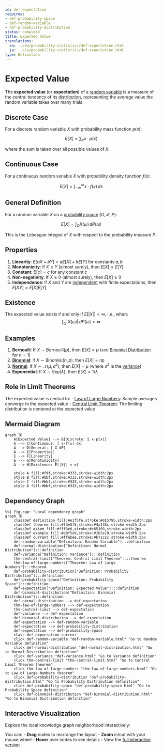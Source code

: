 ```yaml
---
id: def-expectation
requires:
- def-probability-space
- def-random-variable
- def-probability-distribution
status: complete
title: Expected Value
translations:
  en: ../en/probability-statistics/def-expectation.html
  ja: ../ja/probability-statistics/def-expectation.html
type: Definition
---
```


# Expected Value {#def-expectation}

The **expected value** (or **expectation**) of a [random variable](def-random-variable.qmd) is a measure of the central tendency of its [distribution](def-probability-distribution.qmd), representing the average value the random variable takes over many trials.

## Discrete Case

For a discrete random variable $X$ with probability mass function $p(x)$:

$$E[X] = \sum_{x} x \cdot p(x)$$

where the sum is taken over all possible values of $X$.

## Continuous Case

For a continuous random variable $X$ with probability density function $f(x)$:

$$E[X] = \int_{-\infty}^{\infty} x \cdot f(x) \, dx$$

## General Definition

For a random variable $X$ on a [probability space](def-probability-space.qmd) $(\Omega, \mathcal{F}, P)$:

$$E[X] = \int_{\Omega} X(\omega) \, dP(\omega)$$

This is the Lebesgue integral of $X$ with respect to the probability measure $P$.

## Properties

1. **Linearity**: $E[aX + bY] = aE[X] + bE[Y]$ for constants $a, b$
2. **Monotonicity**: If $X \leq Y$ (almost surely), then $E[X] \leq E[Y]$
3. **Constant**: $E[c] = c$ for any constant $c$
4. **Non-negativity**: If $X \geq 0$ (almost surely), then $E[X] \geq 0$
5. **Independence**: If $X$ and $Y$ are [independent](def-independence.qmd) with finite expectations, then $E[XY] = E[X]E[Y]$

## Existence

The expected value exists if and only if $E[|X|] < \infty$, i.e., when:
$$\int_{\Omega} |X(\omega)| \, dP(\omega) < \infty$$

## Examples

1. **Bernoulli**: If $X \sim \text{Bernoulli}(p)$, then $E[X] = p$ (see [Binomial Distribution](def-binomial-distribution.qmd) for $n=1$)
2. **[Binomial](def-binomial-distribution.qmd)**: If $X \sim \text{Binomial}(n, p)$, then $E[X] = np$
3. **[Normal](def-normal-distribution.qmd)**: If $X \sim \mathcal{N}(\mu, \sigma^2)$, then $E[X] = \mu$ (where $\sigma^2$ is the [variance](def-variance.qmd))
4. **Exponential**: If $X \sim \text{Exp}(\lambda)$, then $E[X] = 1/\lambda$

## Role in Limit Theorems

The expected value is central to:
- [Law of Large Numbers](thm-law-of-large-numbers.qmd): Sample averages converge to the expected value
- [Central Limit Theorem](thm-central-limit.qmd): The limiting distribution is centered at the expected value

## Mermaid Diagram

```mermaid
graph TD
    A[Expected Value] --> B[Discrete: Σ x·p(x)]
    A --> C[Continuous: ∫ x·f(x) dx]
    A --> D[General: ∫ X dP]
    A --> E[Properties]
    E --> F[Linearity]
    E --> G[Monotonicity]
    A --> H[Existence: E[|X|] < ∞]

    style A fill:#f9f,stroke:#333,stroke-width:2px
    style B fill:#bbf,stroke:#333,stroke-width:2px
    style C fill:#bbf,stroke:#333,stroke-width:2px
    style D fill:#bbf,stroke:#333,stroke-width:2px
```

## Dependency Graph

```mermaid
%%| fig-cap: "Local dependency graph"
graph TD
    classDef definition fill:#e1f5fe,stroke:#01579b,stroke-width:2px
    classDef theorem fill:#f3e5f5,stroke:#4a148c,stroke-width:2px
    classDef axiom fill:#fff3e0,stroke:#e65100,stroke-width:2px
    classDef example fill:#e8f5e9,stroke:#1b5e20,stroke-width:2px
    classDef current fill:#ffebee,stroke:#b71c1c,stroke-width:3px
    def-random-variable["Definition: Random Variable"]:::definition
    def-normal-distribution["Definition: Normal Distribution"]:::definition
    def-variance["Definition: Variance"]:::definition
    thm-central-limit["Theorem: Central Limit Theorem"]:::theorem
    thm-law-of-large-numbers["Theorem: Law of Large Numbers"]:::theorem
    def-probability-distribution["Definition: Probability Distribution"]:::definition
    def-probability-space["Definition: Probability Space"]:::definition
    def-expectation["Definition: Expected Value"]:::definition
    def-binomial-distribution["Definition: Binomial Distribution"]:::definition
    def-normal-distribution --> def-expectation
    thm-law-of-large-numbers --> def-expectation
    thm-central-limit --> def-expectation
    def-variance --> def-expectation
    def-binomial-distribution --> def-expectation
    def-expectation --> def-random-variable
    def-expectation --> def-probability-distribution
    def-expectation --> def-probability-space
    class def-expectation current
    click def-random-variable "def-random-variable.html" "Go to Random Variable definition"
    click def-normal-distribution "def-normal-distribution.html" "Go to Normal Distribution definition"
    click def-variance "def-variance.html" "Go to Variance definition"
    click thm-central-limit "thm-central-limit.html" "Go to Central Limit Theorem theorem"
    click thm-law-of-large-numbers "thm-law-of-large-numbers.html" "Go to Law of Large Numbers theorem"
    click def-probability-distribution "def-probability-distribution.html" "Go to Probability Distribution definition"
    click def-probability-space "def-probability-space.html" "Go to Probability Space definition"
    click def-binomial-distribution "def-binomial-distribution.html" "Go to Binomial Distribution definition"
```

## Interactive Visualization

Explore the local knowledge graph neighborhood interactively:

::: {.graph-viz data-id="def-expectation" data-width="700" data-height="500"}
:::

You can:
- **Drag** nodes to rearrange the layout
- **Zoom** in/out with your mouse wheel
- **Hover** over nodes to see details
- View the [full interactive version](../../output/interactive/en/def-expectation.html){target="_blank"}
